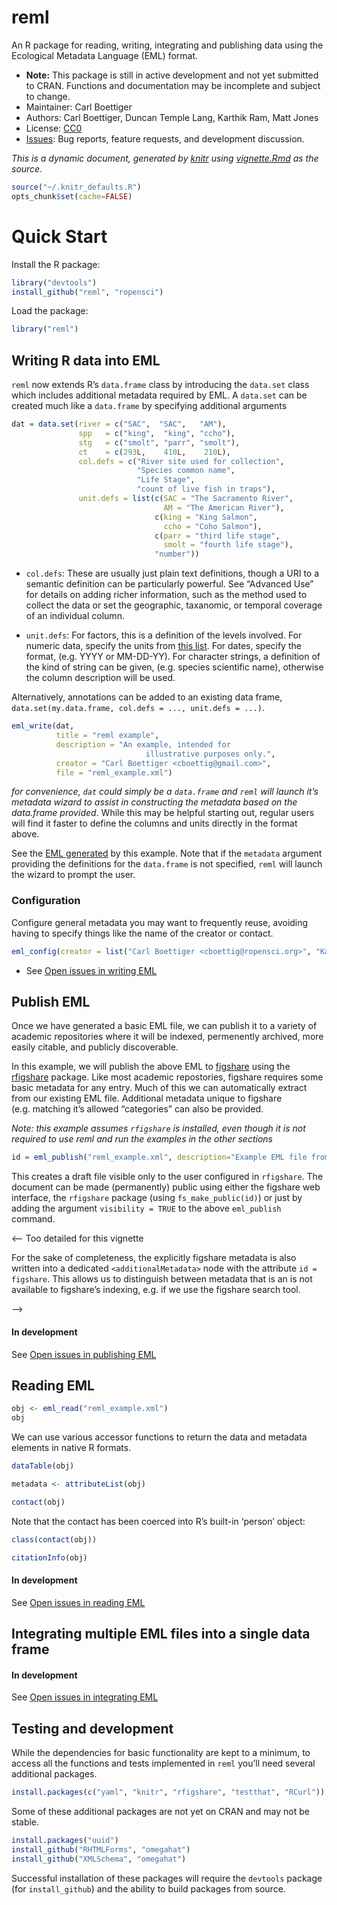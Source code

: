 reml
====

An R package for reading, writing, integrating and publishing data using the Ecological Metadata Language (EML) format.   

* **Note:** This package is still in active development and not yet submitted to CRAN.  Functions and documentation may be incomplete and subject to change.  
* Maintainer: Carl Boettiger
* Authors: Carl Boettiger, Duncan Temple Lang, Karthik Ram, Matt Jones
* License: [CC0](http://creativecommons.org/publicdomain/zero/1.0/)
* [Issues](https://github.com/ropensci/reml/issues): Bug reports, feature requests, and development discussion.



_This is a dynamic document, generated by [knitr](http://yihui.name/knitr) using [vignette.Rmd](https://github.com/ropensci/reml/blob/master/inst/doc/vingette.Rmd) as the source._

```r
source("~/.knitr_defaults.R")
opts_chunk$set(cache=FALSE)
```


Quick Start
===========

Install the R package:


```r
library("devtools")
install_github("reml", "ropensci")
```

Load the package:

```r
library("reml")
```


Writing R data into EML
-----------------------


`reml` now extends R's `data.frame` class by introducing the `data.set` class which includes additional metadata required by EML.  A `data.set` can be created much like a `data.frame` by specifying additional arguments 


```r
dat = data.set(river = c("SAC",  "SAC",   "AM"),
               spp   = c("king",  "king", "ccho"),
               stg   = c("smolt", "parr", "smolt"),
               ct    = c(293L,    410L,    210L),
               col.defs = c("River site used for collection",
                            "Species common name",
                            "Life Stage", 
                            "count of live fish in traps"),
               unit.defs = list(c(SAC = "The Sacramento River", 
                                  AM = "The American River"),
                                c(king = "King Salmon", 
                                  ccho = "Coho Salmon"),
                                c(parr = "third life stage", 
                                  smolt = "fourth life stage"),
                                "number"))


```



- `col.defs`: These are usually just plain text definitions, though a URI to a semantic definition can be particularly powerful. See "Advanced Use" for details on adding richer information, such as the method used to collect the data or set the geographic, taxanomic, or temporal coverage of an individual column.   

- `unit.defs`:   For factors, this is a definition of the levels involved.  For numeric data, specify the units from [this list](http://knb.ecoinformatics.org/software/eml/eml-2.1.1/eml-unitTypeDefinitions.html#StandardUnitDictionary).  For dates, specify the format, (e.g. YYYY or MM-DD-YY). For character strings, a definition of the kind of string can be given, (e.g. species scientific name), otherwise the column description will be used.  

Alternatively, annotations can be added to an existing data frame, `data.set(my.data.frame, col.defs = ..., unit.defs = ...)`.  



```r
eml_write(dat, 
          title = "reml example",  
          description = "An example, intended for
                              illustrative purposes only.",
          creator = "Carl Boettiger <cboettig@gmail.com>",
          file = "reml_example.xml")
```
                    
*for convenience, `dat` could simply be a `data.frame` and `reml` will launch it's metadata wizard to assist in constructing the metadata based on the data.frame provided*.  While this may be helpful starting out, regular users will find it faster to define the columns and units directly in the format above.   


See the [EML generated](https://github.com/ropensci/reml/tree/master/inst/doc/reml_example.xml) by this example.  Note that if the `metadata` argument providing the definitions for the `data.frame` is not specified, `reml` will launch the wizard to prompt the user.  

### Configuration 

Configure general metadata you may want to frequently reuse, avoiding having to specify things like the name of the creator or contact.

```r
eml_config(creator = list("Carl Boettiger <cboettig@ropensci.org>", "Karthik Ram"), contact = "Carl Boettiger <cboettig@ropensci.org>")
```


* See [Open issues in writing EML](https://github.com/ropensci/reml/issues?labels=write+eml&page=1&state=open)

Publish EML
-----------

Once we have generated a basic EML file, we can publish it to a variety
of academic repositories where it will be indexed, permenently archived,
more easily citable, and publicly discoverable.

In this example, we will publish the above
EML to [figshare](http://figshare.com) using the
[rfigshare](https://github.com/ropensci/rfigshare) package. Like most
academic repostories, figshare requires some basic metadata for any entry.
Much of this we can automatically extract from our existing EML file. 
Additional metadata unique to figshare (e.g. matching it's allowed "categories"
can also be provided. 

_Note: this example assumes `rfigshare` is installed, even though it is not 
required to use reml and run the examples in the other sections_

<!-- We don't want to generate a DOI every time we run the vignette -->
```r
id = eml_publish("reml_example.xml", description="Example EML file from reml", categories = "Ecology", tags = "EML", destination="figshare")
```

This creates a draft file visible only to the user configured in `rfigshare`.  The document can be made (permanently) public using either the figshare web interface, the `rfigshare` package (using `fs_make_public(id)`) or just by adding the argument `visibility = TRUE` to the above `eml_publish` command.

<!-- In return, figshare provides the object with a DOI, which is added to the EML.  

```r
doc <- eml_read("my_eml_data.xml")
citation(doc) # not implemented yet
```
-->

<-- Too detailed for this vignette

For the sake of completeness, the explicitly figshare metadata is also written into a 
dedicated `<additionalMetadata>` node with the attribute `id = figshare`.  This allows
us to distinguish between metadata that is an is not available to figshare's indexing,
e.g. if we use the figshare search tool.  

-->

#### In development

See [Open issues in publishing EML](https://github.com/ropensci/reml/issues?labels=publish+eml&page=1&state=open)

Reading EML
-----------



```r
obj <- eml_read("reml_example.xml")
obj 
```

We can use various accessor functions to return the data and metadata elements in native R formats.

```r
dataTable(obj)
```

```r
metadata <- attributeList(obj)
```

```r
contact(obj)
```

Note that the contact has been coerced into R's built-in 'person' object:

```r
class(contact(obj))
```

```r
citationInfo(obj)
```


#### In development

See [Open issues in reading EML](https://github.com/ropensci/reml/issues?labels=read+eml&page=1&state=open)



Integrating multiple EML files into a single data frame
-------------------------------------------------------

#### In development

See [Open issues in integrating EML](https://github.com/ropensci/reml/issues?labels=integrate+eml&page=1&state=open)



Testing and development
-----------------------

While the dependencies for basic functionality are kept to a minimum, to access all the functions and tests implemented in `reml` you'll need several additional packages.  

```r
install.packages(c("yaml", "knitr", "rfigshare", "testthat", "RCurl"))
```

Some of these additional packages are not yet on CRAN and may not be stable.

```r
install.packages("uuid")
install_github("RHTMLForms", "omegahat")
install_github("XMLSchema", "omegahat")
```

Successful installation of these packages will require the `devtools` package (for `install_github`) and the ability to build packages from source.  


